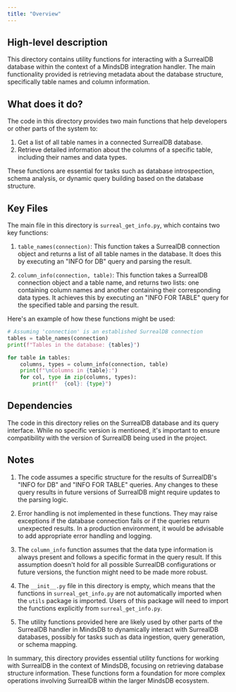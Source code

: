 ```yaml
---
title: "Overview"
---
```


## High-level description
This directory contains utility functions for interacting with a SurrealDB database within the context of a MindsDB integration handler. The main functionality provided is retrieving metadata about the database structure, specifically table names and column information.

## What does it do?
The code in this directory provides two main functions that help developers or other parts of the system to:

1. Get a list of all table names in a connected SurrealDB database.
2. Retrieve detailed information about the columns of a specific table, including their names and data types.

These functions are essential for tasks such as database introspection, schema analysis, or dynamic query building based on the database structure.

## Key Files
The main file in this directory is `surreal_get_info.py`, which contains two key functions:

1. `table_names(connection)`: This function takes a SurrealDB connection object and returns a list of all table names in the database. It does this by executing an "INFO for DB" query and parsing the result.

2. `column_info(connection, table)`: This function takes a SurrealDB connection object and a table name, and returns two lists: one containing column names and another containing their corresponding data types. It achieves this by executing an "INFO FOR TABLE" query for the specified table and parsing the result.

Here's an example of how these functions might be used:

```python
# Assuming 'connection' is an established SurrealDB connection
tables = table_names(connection)
print(f"Tables in the database: {tables}")

for table in tables:
    columns, types = column_info(connection, table)
    print(f"\nColumns in {table}:")
    for col, type in zip(columns, types):
        print(f"  {col}: {type}")
```

## Dependencies
The code in this directory relies on the SurrealDB database and its query interface. While no specific version is mentioned, it's important to ensure compatibility with the version of SurrealDB being used in the project.

## Notes
1. The code assumes a specific structure for the results of SurrealDB's "INFO for DB" and "INFO FOR TABLE" queries. Any changes to these query results in future versions of SurrealDB might require updates to the parsing logic.

2. Error handling is not implemented in these functions. They may raise exceptions if the database connection fails or if the queries return unexpected results. In a production environment, it would be advisable to add appropriate error handling and logging.

3. The `column_info` function assumes that the data type information is always present and follows a specific format in the query result. If this assumption doesn't hold for all possible SurrealDB configurations or future versions, the function might need to be made more robust.

4. The `__init__.py` file in this directory is empty, which means that the functions in `surreal_get_info.py` are not automatically imported when the `utils` package is imported. Users of this package will need to import the functions explicitly from `surreal_get_info.py`.

5. The utility functions provided here are likely used by other parts of the SurrealDB handler in MindsDB to dynamically interact with SurrealDB databases, possibly for tasks such as data ingestion, query generation, or schema mapping.

In summary, this directory provides essential utility functions for working with SurrealDB in the context of MindsDB, focusing on retrieving database structure information. These functions form a foundation for more complex operations involving SurrealDB within the larger MindsDB ecosystem.